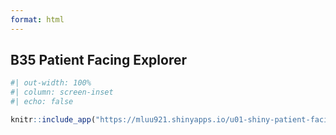 ```yaml
---
format: html
---
```


## B35 Patient Facing Explorer

```r
#| out-width: 100%
#| column: screen-inset
#| echo: false

knitr::include_app("https://mluu921.shinyapps.io/u01-shiny-patient-facing/", height = '1000px')
```
